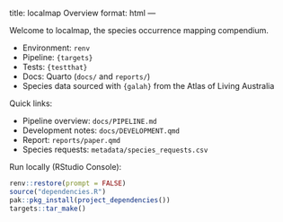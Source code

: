 title: localmap Overview
format: html
---

Welcome to localmap, the species occurrence mapping compendium.

- Environment: `renv`
- Pipeline: `{targets}`
- Tests: `{testthat}`
- Docs: Quarto (`docs/` and `reports/`)
- Species data sourced with `{galah}` from the Atlas of Living Australia

Quick links:

- Pipeline overview: `docs/PIPELINE.md`
- Development notes: `docs/DEVELOPMENT.qmd`
- Report: `reports/paper.qmd`
- Species requests: `metadata/species_requests.csv`

Run locally (RStudio Console):

```r
renv::restore(prompt = FALSE)
source("dependencies.R")
pak::pkg_install(project_dependencies())
targets::tar_make()
```
